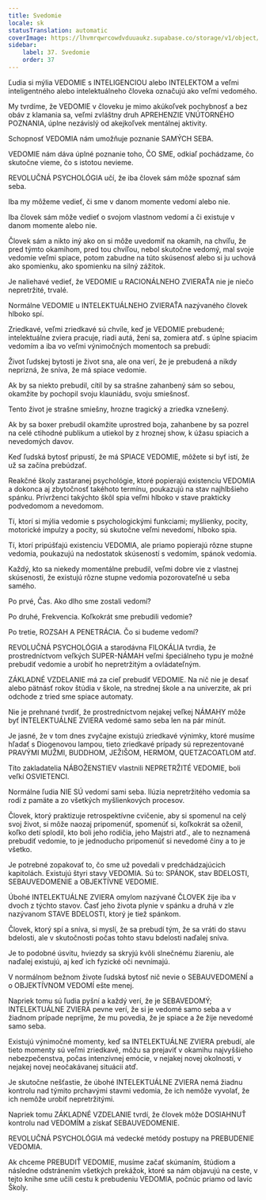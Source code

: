 ```yaml
---
title: Svedomie
locale: sk
statusTranslation: automatic
coverImage: https://lhvmrqwrcowdvduuaukz.supabase.co/storage/v1/object/public/strapi-uploads/small_cover-educacion-fundamental.webp-2d51a7828a2b1309555be27f7e2a61a0.webp
sidebar:
    label: 37. Svedomie
    order: 37
---
```

Ľudia si mýlia VEDOMIE s INTELIGENCIOU alebo INTELEKTOM a veľmi inteligentného alebo intelektuálneho človeka označujú ako veľmi vedomého.

My tvrdíme, že VEDOMIE v človeku je mimo akúkoľvek pochybnosť a bez obáv z klamania sa, veľmi zvláštny druh APREHENZIE VNÚTORNÉHO POZNANIA, úplne nezávislý od akejkoľvek mentálnej aktivity.

Schopnosť VEDOMIA nám umožňuje poznanie SAMÝCH SEBA.

VEDOMIE nám dáva úplné poznanie toho, ČO SME, odkiaľ pochádzame, čo skutočne vieme, čo s istotou nevieme.

REVOLUČNÁ PSYCHOLÓGIA učí, že iba človek sám môže spoznať sám seba.

Iba my môžeme vedieť, či sme v danom momente vedomí alebo nie.

Iba človek sám môže vedieť o svojom vlastnom vedomí a či existuje v danom momente alebo nie.

Človek sám a nikto iný ako on si môže uvedomiť na okamih, na chvíľu, že pred týmto okamihom, pred tou chvíľou, nebol skutočne vedomý, mal svoje vedomie veľmi spiace, potom zabudne na túto skúsenosť alebo si ju uchová ako spomienku, ako spomienku na silný zážitok.

Je naliehavé vedieť, že VEDOMIE u RACIONÁLNEHO ZVIERAŤA nie je niečo nepretržité, trvalé.

Normálne VEDOMIE u INTELEKTUÁLNEHO ZVIERAŤA nazývaného človek hlboko spí.

Zriedkavé, veľmi zriedkavé sú chvíle, keď je VEDOMIE prebudené; intelektuálne zviera pracuje, riadi autá, žení sa, zomiera atď. s úplne spiacim vedomím a iba vo veľmi výnimočných momentoch sa prebudí:

Život ľudskej bytosti je život sna, ale ona verí, že je prebudená a nikdy neprizná, že sníva, že má spiace vedomie.

Ak by sa niekto prebudil, cítil by sa strašne zahanbený sám so sebou, okamžite by pochopil svoju klauniádu, svoju smiešnosť.

Tento život je strašne smiešny, hrozne tragický a zriedka vznešený.

Ak by sa boxer prebudil okamžite uprostred boja, zahanbene by sa pozrel na celé ctihodné publikum a utiekol by z hroznej show, k úžasu spiacich a nevedomých davov.

Keď ľudská bytosť pripustí, že má SPIACE VEDOMIE, môžete si byť istí, že už sa začína prebúdzať.

Reakčné školy zastaranej psychológie, ktoré popierajú existenciu VEDOMIA a dokonca aj zbytočnosť takéhoto termínu, poukazujú na stav najhlbšieho spánku. Prívrženci takýchto škôl spia veľmi hlboko v stave prakticky podvedomom a nevedomom.

Tí, ktorí si mýlia vedomie s psychologickými funkciami; myšlienky, pocity, motorické impulzy a pocity, sú skutočne veľmi nevedomí, hlboko spia.

Tí, ktorí pripúšťajú existenciu VEDOMIA, ale priamo popierajú rôzne stupne vedomia, poukazujú na nedostatok skúseností s vedomím, spánok vedomia.

Každý, kto sa niekedy momentálne prebudil, veľmi dobre vie z vlastnej skúsenosti, že existujú rôzne stupne vedomia pozorovateľné u seba samého.

Po prvé, Čas. Ako dlho sme zostali vedomí?

Po druhé, Frekvencia. Koľkokrát sme prebudili vedomie?

Po tretie, ROZSAH A PENETRÁCIA. Čo si budeme vedomí?

REVOLUČNÁ PSYCHOLÓGIA a starodávna FILOKÁLIA tvrdia, že prostredníctvom veľkých SUPER-NÁMAH veľmi špeciálneho typu je možné prebudiť vedomie a urobiť ho nepretržitým a ovládateľným.

ZÁKLADNÉ VZDELANIE má za cieľ prebudiť VEDOMIE. Na nič nie je desať alebo pätnásť rokov štúdia v škole, na strednej škole a na univerzite, ak pri odchode z tried sme spiace automaty.

Nie je prehnané tvrdiť, že prostredníctvom nejakej veľkej NÁMAHY môže byť INTELEKTUÁLNE ZVIERA vedomé samo seba len na pár minút.

Je jasné, že v tom dnes zvyčajne existujú zriedkavé výnimky, ktoré musíme hľadať s Diogenovou lampou, tieto zriedkavé prípady sú reprezentované PRAVÝMI MUŽMI, BUDDHOM, JEŽIŠOM, HERMOM, QUETZACOATLOM atď.

Títo zakladatelia NÁBOŽENSTIEV vlastnili NEPRETRŽITÉ VEDOMIE, boli veľkí OSVIETENCI.

Normálne ľudia NIE SÚ vedomí sami seba. Ilúzia nepretržitého vedomia sa rodí z pamäte a zo všetkých myšlienkových procesov.

Človek, ktorý praktizuje retrospektívne cvičenie, aby si spomenul na celý svoj život, si môže naozaj pripomenúť, spomenúť si, koľkokrát sa oženil, koľko detí splodil, kto boli jeho rodičia, jeho Majstri atď., ale to neznamená prebudiť vedomie, to je jednoducho pripomenúť si nevedomé činy a to je všetko.

Je potrebné zopakovať to, čo sme už povedali v predchádzajúcich kapitolách. Existujú štyri stavy VEDOMIA. Sú to: SPÁNOK, stav BDELOSTI, SEBAUVEDOMENIE a OBJEKTÍVNE VEDOMIE.

Úbohé INTELEKTUÁLNE ZVIERA omylom nazývané ČLOVEK žije iba v dvoch z týchto stavov. Časť jeho života plynie v spánku a druhá v zle nazývanom STAVE BDELOSTI, ktorý je tiež spánkom.

Človek, ktorý spí a sníva, si myslí, že sa prebudí tým, že sa vráti do stavu bdelosti, ale v skutočnosti počas tohto stavu bdelosti naďalej sníva.

Je to podobné úsvitu, hviezdy sa skryjú kvôli slnečnému žiareniu, ale naďalej existujú, aj keď ich fyzické oči nevnímajú.

V normálnom bežnom živote ľudská bytosť nič nevie o SEBAUVEDOMENÍ a o OBJEKTÍVNOM VEDOMÍ ešte menej.

Napriek tomu sú ľudia pyšní a každý verí, že je SEBAVEDOMÝ; INTELEKTUÁLNE ZVIERA pevne verí, že si je vedomé samo seba a v žiadnom prípade neprijme, že mu povedia, že je spiace a že žije nevedomé samo seba.

Existujú výnimočné momenty, keď sa INTELEKTUÁLNE ZVIERA prebudí, ale tieto momenty sú veľmi zriedkavé, môžu sa prejaviť v okamihu najvyššieho nebezpečenstva, počas intenzívnej emócie, v nejakej novej okolnosti, v nejakej novej neočakávanej situácii atď.

Je skutočne nešťastie, že úbohé INTELEKTUÁLNE ZVIERA nemá žiadnu kontrolu nad týmito prchavými stavmi vedomia, že ich nemôže vyvolať, že ich nemôže urobiť nepretržitými.

Napriek tomu ZÁKLADNÉ VZDELANIE tvrdí, že človek môže DOSIAHNUŤ kontrolu nad VEDOMÍM a získať SEBAUVEDOMENIE.

REVOLUČNÁ PSYCHOLÓGIA má vedecké metódy postupy na PREBUDENIE VEDOMIA.

Ak chceme PREBUDIŤ VEDOMIE, musíme začať skúmaním, štúdiom a následne odstránením všetkých prekážok, ktoré sa nám objavujú na ceste, v tejto knihe sme učili cestu k prebudeniu VEDOMIA, počnúc priamo od lavíc Školy.

